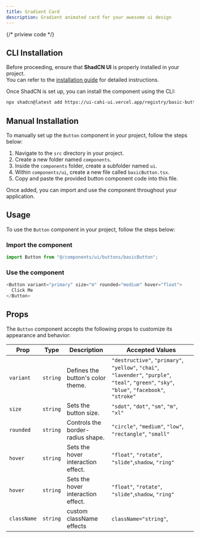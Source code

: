 ```yaml
---
title: Gradient Card
description: Gradient animated card for your awesome ui design
---
```

{/* priview code  */}




<ComponentPreview code={buttonCode}>
  <CracklingAnimatedCard></CracklingAnimatedCard>
</ComponentPreview>

## CLI Installation

Before proceeding, ensure that **ShadCN UI** is properly installed in your project.  
You can refer to the [installation guide](https://ui.shadcn.com/docs/installation) for detailed instructions.

Once ShadCN is set up, you can install the component using the CLI:

```bash
npx shadcn@latest add https://ui-cahi-ui.vercel.app/registry/basic-button.json

```

## Manual Installation

To manually set up the `Button` component in your project, follow the steps below:

1. Navigate to the `src` directory in your project.
2. Create a new folder named `components`.
3. Inside the `components` folder, create a subfolder named `ui`.
4. Within `components/ui`, create a new file called `basicButton.tsx`.
5. Copy and paste the provided button component code into this file.

Once added, you can import and use the component throughout your application.


## Usage

To use the `Button` component in your project, follow the steps below:

###  Import the component

```javascript
import Button from "@/components/ui/buttons/basicButton";

```

### Use the component
```javascript
<Button variant="primary" size="m" rounded="medium" hover="float">
  Click Me
</Button>

```

## Props

The `Button` component accepts the following props to customize its appearance and behavior:

| **Prop**   | **Type**   | **Description**                          | **Accepted Values**                                                                 |
|------------|------------|------------------------------------------|-------------------------------------------------------------------------------------|
| `variant`  | `string`   | Defines the button's color theme.        | `"destructive"`, `"primary"`, `"yellow"`, `"chai"`, `"lavender"`, `"purple"`, `"teal"`, `"green"`, `"sky"`, `"blue"`, `"facebook"`, `"stroke"` |
| `size`     | `string`   | Sets the button size.                    | `"sdot"`, `"dot"`, `"sm"`, `"m"`, `"xl"`                                            |
| `rounded`  | `string`   | Controls the border-radius shape.        | `"circle"`, `"medium"`, `"low"`, `"rectangle"`, `"small"`                            |
| `hover`    | `string`   | Sets the hover interaction effect.       | `"float"`, `"rotate"`, `"slide"`,`shadow`, `"ring"`                                          |
| `hover`    | `string`   | Sets the hover interaction effect.       | `"float"`, `"rotate"`, `"slide"`,`shadow`, `"ring"`                                          |
| `className` | `string`  | custom className effects           | `className="string"`,   
